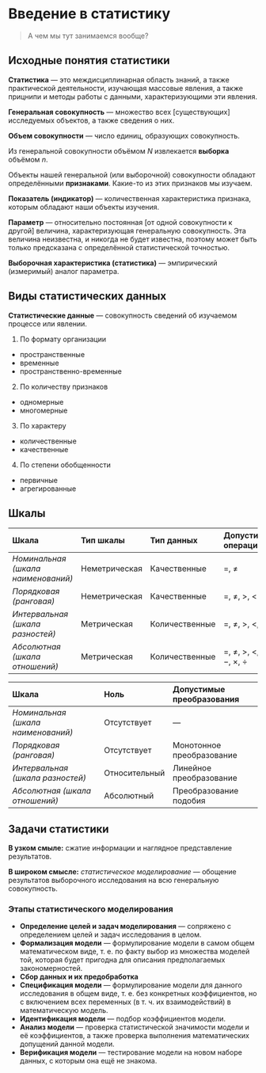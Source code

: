 # Введение в статистику {#stats_intro}

> А чем мы тут занимаемся вообще?

## Исходные понятия статистики

**Статистика** --- это междисциплинарная область знаний, а также практической деятельности, изучающая массовые явления, а также прицнипи и методы работы с данными, характеризующими эти явления.

**Генеральная совокупность** --- множество всех [существующих] исследуемых объектов, а также сведения о них.

**Объем совокупности** --- число единиц, образующих совокупность.

Из генеральной совокупности объёмом $N$ извлекается **выборка** объёмом $n$.

Объекты нашей генеральной (или выборочной) совокупности обладают определёнными **признаками**. Какие-то из этих признаков мы изучаем.

**Показатель (индикатор)** --- количественная характеристика признака, которым обладают наши объекты изучения.

**Параметр** --- относительно постоянная [от одной совокупности к другой] величина, характеризующая генеральную совокупность. Эта величина неизвестна, и никогда не будет известна, поэтому может быть только предсказана с определённой статистической точностью.

**Выборочная характеристика (статистика)** --- эмпирический (измеримый) аналог параметра.


## Виды статистических данных

**Статистические данные** --- совокупность сведений об изучаемом процессе или явлении.

1. По формату организации
  - пространственные
  - временные
  - пространственно-временные
2. По количеству признаков
  - одномерные
  - многомерные
3. По характеру
  - количественные
  - качественные
4. По степени обобщенности
  - первичные
  - агрегированные

## Шкалы

|Шкала|Тип шкалы|Тип данных|Допустимые операции|
|:----|:--------|:---------|:------------------|
|*Номинальная (шкала наименований)*|Неметрическая|Качественные|$=$, $\neq$|
|*Порядковая (ранговая)*|Неметрическая|Качественные|$=$, $\neq$, $>$, $<$|
|*Интервальная (шкала разностей)*|Метрическая|Количественные|$=$, $\neq$, $>$, $<$, $+$, $-$|
|*Абсолютная (шкала отношений)*|Метрическая|Количественные|$=$, $\neq$, $>$, $<$, $+$, $-$, $\times$, $\div$|

|Шкала|Ноль|Допустимые преобразования|
|:----|:---|:------------------------|
|*Номинальная (шкала наименований)*|Отсутствует|---|
|*Порядковая (ранговая)*|Отсутствует|Монотонное преобразование|
|*Интервальная (шкала разностей)*|Относительный|Линейное преобразование|
|*Абсолютная (шкала отношений)*|Абсолютный|Преобразование подобия|


## Задачи статистики

**В узком смыле:** сжатие информации и наглядное представление результатов.

**В широком смысле:** *статистическое моделирование* --- обощение результатов выборочного исследования на всю генеральную совокупность.

### Этапы статистического моделирования

* **Определение целей и задач моделирования** --- сопряжено с определением целей и задач исследования в целом.
* **Формализация модели** --- формулирование модели в самом общем математическом виде, т. е. по факту выбор из множества моделей той, которая будет пригодна для описания предполагаемых закономерностей.
* **Сбор данных и их предобработка**
* **Спецификация модели** --- формулирование модели для данного исследования в общем виде, т. е. без конкретных коэффициентов, но с включением всех переменных (в т. ч. их взаимодействий) в математическую модель.
* **Идентификация модели** --- подбор коэффициентов модели.
* **Анализ модели** --- проверка статистической значимости модели и её коэффициентов, а также проверка выполнения математических допущений данной модели.
* **Верификация модели** --- тестирование модели на новом наборе данных, с которым она ещё не знакома.
